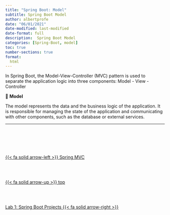 ```yaml
---
title: "Spring Boot: Model"
subtitle: Spring Boot Model
author: albertprofe
date: "06/01/2021"
date-modified: last-modified
date-format: full
description:  Spring Boot Model
categories: [Spring-Boot, model]
toc: true
number-sections: true
format:
  html
---
```


In Spring Boot, the Model-View-Controller (MVC) pattern is used to separate the application logic into three components: Model - View -Controller

::: {.summary}

📘 **Model**

The model represents the data and the business logic of the application. It is responsible for managing the state of the application and communicating with other components, such as the database or external services.

:::

---





<!--- navLinks -->
<br><br>
<div class=row>
<br>
<div class='column left previous'>
<br>
[{{< fa solid arrow-left >}} Spring MVC](/spring/springmvc.qmd)
<br>
</div>
<br>
<div class='column center'>
<br>
[{{< fa solid arrow-up >}} top](#top)
<br>
</div>
<br>
<div class='column right next'>
<br>
[Lab 1: Spring Boot Projects  {{< fa solid arrow-right >}}](/springboot/sblab1.qmd)
<br>
</div>
<br>
</div>

